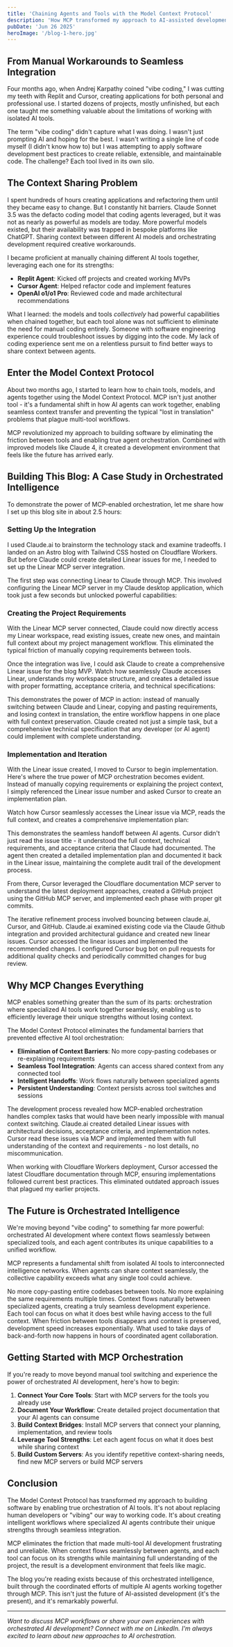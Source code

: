 ```yaml
---
title: 'Chaining Agents and Tools with the Model Context Protocol'
description: 'How MCP transformed my approach to AI-assisted development by enabling seamless context sharing between specialized AI tools, moving beyond manual copy-paste workflows to true agent orchestration.'
pubDate: 'Jun 26 2025'
heroImage: '/blog-1-hero.jpg'
---
```


## From Manual Workarounds to Seamless Integration

Four months ago, when Andrej Karpathy coined "vibe coding," I was cutting my teeth with Replit and Cursor, creating applications for both personal and professional use. I started dozens of projects, mostly unfinished, but each one taught me something valuable about the limitations of working with isolated AI tools.

<XEmbed 
  url="https://x.com/karpathy/status/1886192184808149383"
  theme="light"
  maxwidth={500}
  align="center"
/>

The term "vibe coding" didn't capture what I was doing. I wasn't just prompting AI and hoping for the best. I wasn't writing a single line of code myself (I didn't know how to) but I was attempting to apply software development best practices to create reliable, extensible, and maintainable code. The challenge? Each tool lived in its own silo.

## The Context Sharing Problem

I spent hundreds of hours creating applications and refactoring them until they became easy to change. But I constantly hit barriers. Claude Sonnet 3.5 was the defacto coding model that coding agents leveraged, but it was not as nearly as powerful as models are today. More powerful models existed, but their availability was trapped in bespoke platforms like ChatGPT. Sharing context between different AI models and orchestrating development required creative workarounds.

I became proficient at manually chaining different AI tools together, leveraging each one for its strengths:
- **Replit Agent**: Kicked off projects and created working MVPs  
- **Cursor Agent**: Helped refactor code and implement features
- **OpenAI o1/o1 Pro**: Reviewed code and made architectural recommendations

What I learned: the models and tools *collectively* had powerful capabilities when chained together, but each tool alone was not sufficient to eliminate the need for manual coding entirely. Someone with software engineering experience could troubleshoot issues by digging into the code. My lack of coding experience sent me on a relentless pursuit to find better ways to share context between agents.

## Enter the Model Context Protocol

About two months ago, I started to learn how to chain tools, models, and agents together using the Model Context Protocol. MCP isn't just another tool - it's a fundamental shift in how AI agents can work together, enabling seamless context transfer and preventing the typical "lost in translation" problems that plague multi-tool workflows.

MCP revolutionized my approach to building software by eliminating the friction between tools and enabling true agent orchestration. Combined with improved models like Claude 4, it created a development environment that feels like the future has arrived early.

## Building This Blog: A Case Study in Orchestrated Intelligence

To demonstrate the power of MCP-enabled orchestration, let me share how I set up this blog site in about 2.5 hours:

### Setting Up the Integration

I used Claude.ai to brainstorm the technology stack and examine tradeoffs. I landed on an Astro blog with Tailwind CSS hosted on Cloudflare Workers. But before Claude could create detailed Linear issues for me, I needed to set up the Linear MCP server integration.

The first step was connecting Linear to Claude through MCP. This involved configuring the Linear MCP server in my Claude desktop application, which took just a few seconds but unlocked powerful capabilities:

<SimpleVideo 
  src="https://blog-assets.mikec.ai/linear-mcp-setup.mp4"
  title="Setting Up Linear MCP Integration"
/>

### Creating the Project Requirements

With the Linear MCP server connected, Claude could now directly access my Linear workspace, read existing issues, create new ones, and maintain full context about my project management workflow. This eliminated the typical friction of manually copying requirements between tools.

Once the integration was live, I could ask Claude to create a comprehensive Linear issue for the blog MVP. Watch how seamlessly Claude accesses Linear, understands my workspace structure, and creates a detailed issue with proper formatting, acceptance criteria, and technical specifications:

<SimpleVideo 
  src="https://blog-assets.mikec.ai/claude-issue-creation.mp4"
  title="Creating Linear Issue in Claude.ai"
/>

This demonstrates the power of MCP in action: instead of manually switching between Claude and Linear, copying and pasting requirements, and losing context in translation, the entire workflow happens in one place with full context preservation. Claude created not just a simple task, but a comprehensive technical specification that any developer (or AI agent) could implement with complete understanding.

### Implementation and Iteration

With the Linear issue created, I moved to Cursor to begin implementation. Here's where the true power of MCP orchestration becomes evident. Instead of manually copying requirements or explaining the project context, I simply referenced the Linear issue number and asked Cursor to create an implementation plan.

Watch how Cursor seamlessly accesses the Linear issue via MCP, reads the full context, and creates a comprehensive implementation plan:

<SimpleVideo 
  src="https://blog-assets.mikec.ai/mcp-blog-cursor-plan-creation.mp4"
  title="Cursor Creating Implementation Plan from Linear Issue"
/>

This demonstrates the seamless handoff between AI agents. Cursor didn't just read the issue title - it understood the full context, technical requirements, and acceptance criteria that Claude had documented. The agent then created a detailed implementation plan and documented it back in the Linear issue, maintaining the complete audit trail of the development process.

From there, Cursor leveraged the Cloudflare documentation MCP server to understand the latest deployment approaches, created a GitHub project using the GitHub MCP server, and implemented each phase with proper git commits.

The iterative refinement process involved bouncing between claude.ai, Cursor, and GitHub. Claude.ai examined existing code via the Claude Github integration and provided architectural guidance and created new linear issues. Cursor accessed the linear issues and implemented the recommended changes. I configured Cursor bug bot on pull requests for additional quality checks and periodically committed changes for bug review.

## Why MCP Changes Everything

MCP enables something greater than the sum of its parts: orchestration where specialized AI tools work together seamlessly, enabling us to efficiently leverage their unique strengths without losing context.

The Model Context Protocol eliminates the fundamental barriers that prevented effective AI tool orchestration:

- **Elimination of Context Barriers**: No more copy-pasting codebases or re-explaining requirements
- **Seamless Tool Integration**: Agents can access shared context from any connected tool  
- **Intelligent Handoffs**: Work flows naturally between specialized agents
- **Persistent Understanding**: Context persists across tool switches and sessions

The development process revealed how MCP-enabled orchestration handles complex tasks that would have been nearly impossible with manual context switching. Claude.ai created detailed Linear issues with architectural decisions, acceptance criteria, and implementation notes. Cursor read these issues via MCP and implemented them with full understanding of the context and requirements - no lost details, no miscommunication.

When working with Cloudflare Workers deployment, Cursor accessed the latest Cloudflare documentation through MCP, ensuring implementations followed current best practices. This eliminated outdated approach issues that plagued my earlier projects.

## The Future is Orchestrated Intelligence

We're moving beyond "vibe coding" to something far more powerful: orchestrated AI development where context flows seamlessly between specialized tools, and each agent contributes its unique capabilities to a unified workflow.

MCP represents a fundamental shift from isolated AI tools to interconnected intelligence networks. When agents can share context seamlessly, the collective capability exceeds what any single tool could achieve.

No more copy-pasting entire codebases between tools. No more explaining the same requirements multiple times. Context flows naturally between specialized agents, creating a truly seamless development experience. Each tool can focus on what it does best while having access to the full context. When friction between tools disappears and context is preserved, development speed increases exponentially. What used to take days of back-and-forth now happens in hours of coordinated agent collaboration.

## Getting Started with MCP Orchestration

If you're ready to move beyond manual tool switching and experience the power of orchestrated AI development, here's how to begin:

1. **Connect Your Core Tools**: Start with MCP servers for the tools you already use
2. **Document Your Workflow**: Create detailed project documentation that your AI agents can consume
3. **Build Context Bridges**: Install MCP servers that connect your planning, implementation, and review tools
4. **Leverage Tool Strengths**: Let each agent focus on what it does best while sharing context
5. **Build Custom Servers**: As you identify repetitive context-sharing needs, find new MCP servers or build MCP servers

<ResourceCard
  title="Model Context Protocol Documentation"
  url="https://modelcontextprotocol.io/"
  description="The official MCP documentation with implementation guides and server examples."
  type="docs"
  author="Anthropic"
/>

<ResourceCard
  title="Cloudflare MCP Servers"
  url="https://developers.cloudflare.com/agents/model-context-protocol/mcp-servers-for-cloudflare/"
  description="Official MCP servers for Cloudflare services including Workers, R2, D1, and more."
  type="tool"
  author="Cloudflare"
/>



## Conclusion

The Model Context Protocol has transformed my approach to building software by enabling true orchestration of AI tools. It's not about replacing human developers or "vibing" our way to working code. It's about creating intelligent workflows where specialized AI agents contribute their unique strengths through seamless integration.

MCP eliminates the friction that made multi-tool AI development frustrating and unreliable. When context flows seamlessly between agents, and each tool can focus on its strengths while maintaining full understanding of the project, the result is a development environment that feels like magic.

The blog you're reading exists because of this orchestrated intelligence, built through the coordinated efforts of multiple AI agents working together through MCP. This isn't just the future of AI-assisted development (it's the present), and it's remarkably powerful.

---

*Want to discuss MCP workflows or share your own experiences with orchestrated AI development? Connect with me on LinkedIn. I'm always excited to learn about new approaches to AI orchestration.*
